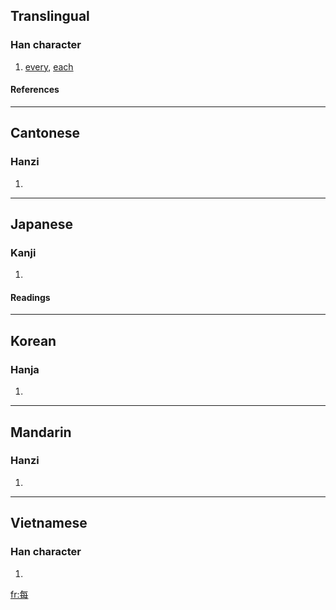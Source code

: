 {{see|毎}}

==Translingual==
===Han character===
{{Han char|rn=80|rad=毋|as=03|sn=7|four=8050<sub>7</sub>|canj=人田卜戈 (OWYI)}}
# [[every]], [[each]]
====References====
{{Han ref|kx=0589.020|dkj=16725|dj=0981.030|hdz=42381.020|uh=6BCF|ud=27599|bh=A843|bd=43075}}
----
==Cantonese==
===Hanzi===
{{yue-hanzi|jyut=|y=mui5}}
# {{defn|Cantonese}}
----
==Japanese==
===Kanji===
{{ja-kanji|grade=|rs=毋03}}
# {{defn|Japanese}} 
====Readings====
{{ja-readings|on=[[まい]] (mai), [[ばい]] (bai)|kun=[[つね]] (tsune)}}
----
==Korean==
===Hanja===
{{ko-hanja|hangeul=매|eumhun=|rv=mae|mr=mae|y=mya}}
# {{defn|Korean}}
----
==Mandarin==
===Hanzi===
{{cmn-hanzi|pin=[[měi]] (mei3)|wg=mei<sup>3</sup>}}
# {{defn|Mandarin}}
----
==Vietnamese==
===Han character===
{{vi-hantu|mọi, mỗi}}
# {{defn|Vietnamese}}

[[fr:每]]